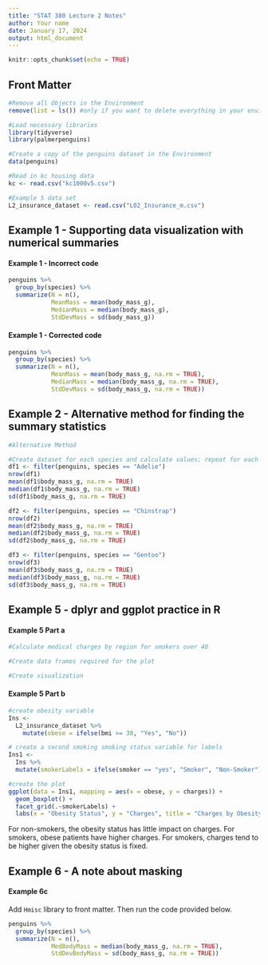 ```yaml
---
title: "STAT 380 Lecture 2 Notes"
author: Your name
date: January 17, 2024
output: html_document
---
```


```r
knitr::opts_chunk$set(echo = TRUE)
```

## Front Matter
```r
#Remove all Objects in the Environment
remove(list = ls()) #only if you want to delete everything in your environment

#Load necessary libraries
library(tidyverse)
library(palmerpenguins)

#Create a copy of the penguins dataset in the Environment
data(penguins)

#Read in kc housing data
kc <- read.csv("kc1000v5.csv")

#Example 5 data set
L2_insurance_dataset <- read.csv("L02_Insurance_m.csv")
```

## Example 1 - Supporting data visualization with numerical summaries
#### Example 1 - Incorrect code
```r
penguins %>%
  group_by(species) %>%
  summarize(N = n(),
            MeanMass = mean(body_mass_g),
            MedianMass = median(body_mass_g),
            StdDevMass = sd(body_mass_g))
```

#### Example 1 - Corrected code
```r
penguins %>%
  group_by(species) %>%
  summarize(N = n(),
            MeanMass = mean(body_mass_g, na.rm = TRUE),
            MedianMass = median(body_mass_g, na.rm = TRUE),
            StdDevMass = sd(body_mass_g, na.rm = TRUE))
```

## Example 2 - Alternative method for finding the summary statistics
```r
#Alternative Method

#Create dataset for each species and calculate values; repeat for each species
df1 <- filter(penguins, species == "Adelie")
nrow(df1)
mean(df1$body_mass_g, na.rm = TRUE)
median(df1$body_mass_g, na.rm = TRUE)
sd(df1$body_mass_g, na.rm = TRUE)

df2 <- filter(penguins, species == "Chinstrap")
nrow(df2)
mean(df2$body_mass_g, na.rm = TRUE)
median(df2$body_mass_g, na.rm = TRUE)
sd(df2$body_mass_g, na.rm = TRUE)    

df3 <- filter(penguins, species == "Gentoo")
nrow(df3)
mean(df3$body_mass_g, na.rm = TRUE)
median(df3$body_mass_g, na.rm = TRUE)
sd(df3$body_mass_g, na.rm = TRUE)
```

## Example 5 - dplyr and ggplot practice in R
#### Example 5 Part a
```r
#Calculate medical charges by region for smokers over 40
```

```r
#Create data frames required for the plot
```

```r
#Create visualization
```

#### Example 5 Part b
```r
#create obesity variable
Ins <-
  L2_insurance_dataset %>%
    mutate(obese = ifelse(bmi >= 30, "Yes", "No"))

# create a second smoking smoking status variable for labels
Ins1 <-
  Ins %>%
  mutate(smokerLabels = ifelse(smoker == "yes", "Smoker", "Non-Smoker"))

#create the plot
ggplot(data = Ins1, mapping = aes(x = obese, y = charges)) +
  geom_boxplot() +
  facet_grid(.~smokerLabels) +
  labs(x = "Obesity Status", y = "Charges", title = "Charges by Obesity and Smoking Status")
```

For non-smokers, the obesity status has little impact on charges. For smokers, obese patients have higher charges. For smokers, charges tend to be higher given the obesity status is fixed. 

## Example 6 - A note about masking


#### Example 6c
Add `Hmisc` library to front matter. Then run the code provided below.

```r
penguins %>%
  group_by(species) %>%
  summarize(N = n(), 
            MedBodyMass = median(body_mass_g, na.rm = TRUE),
            StdDevBodyMass = sd(body_mass_g, na.rm = TRUE))
```


